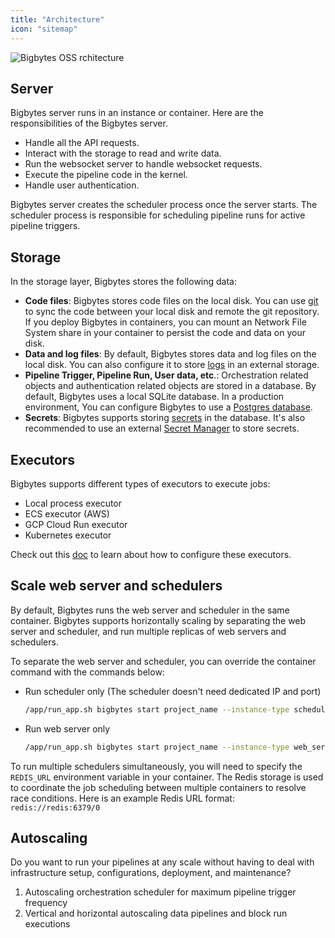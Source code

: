 ```yaml
---
title: "Architecture"
icon: "sitemap"
---
```



<ProBanner source="architecture" />

<Frame caption="Bigbytes architecture diagram">
  <img alt="Bigbytes OSS rchitecture" diagram src="https://github.com/getbigbytes/assets/blob/main/bigbytes-architecture.png?raw=True" />
</Frame>


## Server

Bigbytes server runs in an instance or container. Here are the responsibilities of the Bigbytes server.
- Handle all the API requests.
- Interact with the storage to read and write data.
- Run the websocket server to handle websocket requests.
- Execute the pipeline code in the kernel.
- Handle user authentication.


Bigbytes server creates the scheduler process once the server starts. The scheduler process is responsible for
scheduling pipeline runs for active pipeline triggers.


## Storage

In the storage layer, Bigbytes stores the following data:
- **Code files**: Bigbytes stores code files on the local disk. You can use [git](/production/data-sync/git-integration) to sync the code between your local disk and remote the git repository. If you deploy Bigbytes in containers, you can mount an Network File System share in your container to persist the code and data on your disk.
- **Data and log files**: By default, Bigbytes stores data and log files on the local disk. You can also configure it to store [logs](/development/observability/logging#logging-to-external-destination) in an external storage.
- **Pipeline Trigger, Pipeline Run, User data, etc**.: Orchestration related objects and authentication related objects are stored in a database. By default, Bigbytes uses a local SQLite database. In a production environment, You can configure Bigbytes to use a [Postgres database](/production/configuring-production-settings/overview#databases).
- **Secrets**: Bigbytes supports storing [secrets](/development/variables/secrets) in the database. It's also recommended to use an external [Secret Manager](/production/deploying-to-cloud/secrets/AWS) to store secrets.

## Executors

Bigbytes supports different types of executors to execute jobs:
* Local process executor
* ECS executor (AWS)
* GCP Cloud Run executor
* Kubernetes executor

Check out this [doc](/production/configuring-production-settings/compute-resource#2-customize-the-compute-resource-of-the-bigbytes-executor) to learn about how to configure these executors.

## Scale web server and schedulers

By default, Bigbytes runs the web server and scheduler in the same container. Bigbytes supports horizontally scaling by separating the web server and scheduler,
and run multiple replicas of web servers and schedulers.

To separate the web server and scheduler, you can override the container command with the commands below:
* Run scheduler only (The scheduler doesn't need dedicated IP and port)
    ```bash
    /app/run_app.sh bigbytes start project_name --instance-type scheduler
    ```
* Run web server only
    ```bash
    /app/run_app.sh bigbytes start project_name --instance-type web_server
    ```

To run multiple schedulers simultaneously, you will need to specify the `REDIS_URL` environment variable in your container. The Redis storage is used to coordinate the job scheduling between multiple containers to resolve race conditions. Here is an example Redis URL format: `redis://redis:6379/0`

## Autoscaling

Do you want to run your pipelines at any scale without having to deal with infrastructure setup,
configurations, deployment, and maintenance?

1. Autoscaling orchestration scheduler for maximum pipeline trigger frequency
1. Vertical and horizontal autoscaling data pipelines and block run executions

<ProOnly source="autoscaling" />
